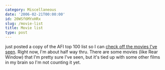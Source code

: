 ```yaml
---
category: Miscellaneous
date: '2006-02-21T00:00:00'
id: 20WSf6MYxHRx
slug: /movie-list
title: Movie list
type: post
---
```


just posted a copy of the AFI top 100 list so I can
[check off the movies I've seen](http://www.alanwsmith.com/blog/top-100-movie-checklist/).
Right now, I'm about half way thru. There are some movies (like
Rear Window) that I'm pretty sure I've seen, but it's tied up with
some other films in my brain so I'm not counting it yet.